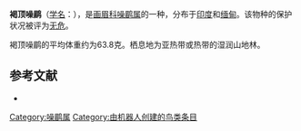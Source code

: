 {{Speciesbox
| name = 褐顶噪鹛
| image = 
| status = LC | status_system = IUCN3.1
| genus = Garrulax
| species = austeni
| authority = {{link-en|亨利·哈弗沙姆·戈德温-奥斯汀|Henry Haversham Godwin-Austen|Godwin-Austen}}, 1870
| range_map = 
}}

'''褐顶噪鹛'''（[[学名|学名]]：{{lang|la|''Garrulax austeni''}}），是[[画眉科|画眉科]][[噪鹛属|噪鹛属]]的一种，分布于[[印度|印度]]和[[缅甸|缅甸]]。该物种的保护状况被评为[[无危|无危]]。

褐顶噪鹛的平均体重约为63.8克。栖息地为亚热带或热带的湿润山地林。

== 参考文献 ==
*{{cite web|url=http://www.birdlife.org/datazone/speciesfactsheet.php?id=7816&m=0|title=Garrulax austeni|publisher=[[国际鸟盟|BirdLife.org]]|accessdate=2011-06-27|archive-date=2016-03-04|archive-url=https://web.archive.org/web/20160304232404/http://www.birdlife.org/datazone/speciesfactsheet.php?id=7816&m=0|dead-url=no}}
{{Taxonbar|from=Q27075523}}

[[Category:噪鹛属|Category:噪鹛属]]
[[Category:由机器人创建的鸟类条目|Category:由机器人创建的鸟类条目]]